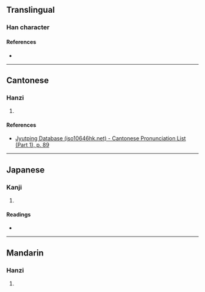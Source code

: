 {{character info/new}}
==Translingual==

===Han character===
{{Han char|rn=32|rad=土|as=12|sn=15|four=|canj=GNOE|ids=⿰土發}}

====References====
* {{Han ref|kx=0238.340|dkj=05463|dj=0477.190|hdz=10490.030|uh=58A2|ud=22690}}

----

==Cantonese==

===Hanzi===
{{yue-hanzi|jyut=[[baat6]]|y=baat6}}

# {{defn|lang=yue|sort=土12}}

====References====
* [http://www.iso10646hk.net/jp/document/download.jsp Jyutping Database (iso10646hk.net) - Cantonese Pronunciation List (Part 1), p. 89]

----

==Japanese==

===Kanji===
{{ja-kanji|grade=|rs=土12}}

# {{defn|lang=ja|sort=土12}}

====Readings====
* {{ja-readings|on=[[はつ]] (hatsu), [[はい]] (hai)|kun=}}

----

==Mandarin==

===Hanzi===
{{cmn-hanzi|pin=[[bá]] ([[ba2]])|wg=pa<sup>2</sup>}}

# {{defn|lang=cmn|sort=土12}}